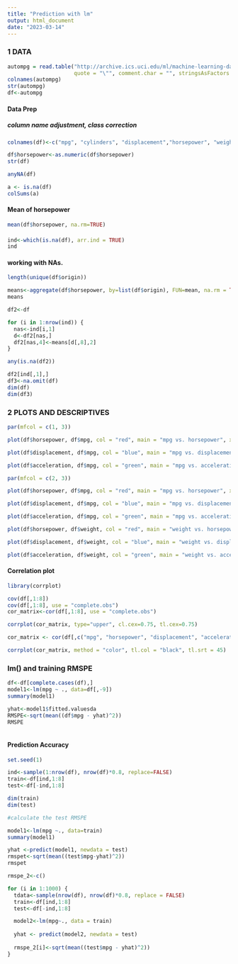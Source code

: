```yaml
---
title: "Prediction with lm"
output: html_document
date: "2023-03-14"
---
```


### 1 DATA

```r
autompg = read.table("http://archive.ics.uci.edu/ml/machine-learning-databases/auto-mpg/auto-mpg.data",
                     quote = "\"", comment.char = "", stringsAsFactors = FALSE)
colnames(autompg)
str(autompg)
df<-autompg
```
#### Data Prep

##### column name adjustment, class correction
```r
colnames(df)<-c("mpg", "cylinders", "displacement","horsepower", "weight", "acceleration", "model year", "origin", "car name")

df$horsepower<-as.numeric(df$horsepower)
str(df)
```
```r
anyNA(df)

a <- is.na(df)
colSums(a)
```
#### Mean of horsepower 
```r
mean(df$horsepower, na.rm=TRUE)
```

#### 
```r
ind<-which(is.na(df), arr.ind = TRUE)
ind
```

#### working with NAs.

```r
length(unique(df$origin))

means<-aggregate(df$horsepower, by=list(df$origin), FUN=mean, na.rm = TRUE)
means
```

```r
df2<-df

for (i in 1:nrow(ind)) {
  nas<-ind[i,1]
  d<-df2[nas,]
  df2[nas,4]<-means[d[,8],2]
}

any(is.na(df2))
```

```r
df2[ind[,1],]
df3<-na.omit(df)
dim(df)
dim(df3)
```
### 2 PLOTS AND DESCRIPTIVES

```r

par(mfcol = c(1, 3))

plot(df$horsepower, df$mpg, col = "red", main = "mpg vs. horsepower", xlab = "Horsepower", ylab = "MPG")

plot(df$displacement, df$mpg, col = "blue", main = "mpg vs. displacement", xlab = "Displacement", ylab = "MPG")

plot(df$acceleration, df$mpg, col = "green", main = "mpg vs. acceleration", xlab = "Acceleration", ylab = "MPG")

```


```r

par(mfcol = c(2, 3))

plot(df$horsepower, df$mpg, col = "red", main = "mpg vs. horsepower", xlab = "Horsepower", ylab = "MPG")

plot(df$displacement, df$mpg, col = "blue", main = "mpg vs. displacement", xlab = "Displacement", ylab = "MPG")

plot(df$acceleration, df$mpg, col = "green", main = "mpg vs. acceleration", xlab = "Acceleration", ylab = "MPG")

plot(df$horsepower, df$weight, col = "red", main = "weight vs. horsepower", xlab = "Horsepower", ylab = "Weight")

plot(df$displacement, df$weight, col = "blue", main = "weight vs. displacement", xlab = "Displacement", ylab = "Weight")

plot(df$acceleration, df$weight, col = "green", main = "weight vs. acceleration", xlab = "Acceleration", ylab = "Weight")
```

#### Correlation plot

```r
library(corrplot)

cov(df[,1:8])
cov(df[,1:8], use = "complete.obs")
cor_matrix<-cor(df[,1:8], use = "complete.obs")

corrplot(cor_matrix, type="upper", cl.cex=0.75, tl.cex=0.75)

cor_matrix <- cor(df[,c("mpg", "horsepower", "displacement", "acceleration", "weight")], use = "complete.obs")

corrplot(cor_matrix, method = "color", tl.col = "black", tl.srt = 45)

```


### lm() and training RMSPE

```r
df<-df[complete.cases(df),]
model1<-lm(mpg ~ ., data=df[,-9])
summary(model1)

yhat<-model1$fitted.valuesda
RMSPE<-sqrt(mean((df$mpg - yhat)^2))
RMSPE
  
```

#### Prediction Accuracy 

```r
set.seed(1)

ind<-sample(1:nrow(df), nrow(df)*0.8, replace=FALSE)
train<-df[ind,1:8]
test<-df[-ind,1:8]

dim(train)
dim(test)
```


```r
#calculate the test RMSPE

model1<-lm(mpg ~., data=train)
summary(model1)

yhat <-predict(model1, newdata = test)
rmspet<-sqrt(mean((test$mpg-yhat)^2))
rmspet

```

```r
rmspe_2<-c()

for (i in 1:1000) {
  tdata<-sample(nrow(df), nrow(df)*0.8, replace = FALSE)
  train<-df[ind,1:8]
  test<-df[-ind,1:8]

  model2<-lm(mpg~., data = train)
  
  yhat <- predict(model2, newdata = test)
  
  rmspe_2[i]<-sqrt(mean((test$mpg - yhat)^2))
}

```

